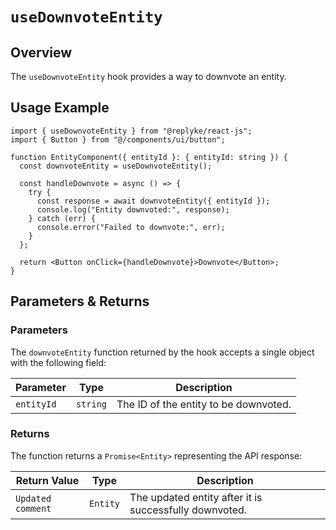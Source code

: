 # `useDownvoteEntity`

## Overview

The `useDownvoteEntity` hook provides a way to downvote an entity.

## Usage Example

```tsx
import { useDownvoteEntity } from "@replyke/react-js";
import { Button } from "@/components/ui/button";

function EntityComponent({ entityId }: { entityId: string }) {
  const downvoteEntity = useDownvoteEntity();

  const handleDownvote = async () => {
    try {
      const response = await downvoteEntity({ entityId });
      console.log("Entity downvoted:", response);
    } catch (err) {
      console.error("Failed to downvote:", err);
    }
  };

  return <Button onClick={handleDownvote}>Downvote</Button>;
}
```

## Parameters & Returns

### Parameters

The `downvoteEntity` function returned by the hook accepts a single object with the following field:

| Parameter  | Type     | Description                           |
| ---------- | -------- | ------------------------------------- |
| `entityId` | `string` | The ID of the entity to be downvoted. |

### Returns

The function returns a `Promise<Entity>` representing the API response:

| Return Value | Type     | Description                                            |
| ------------ | -------- | ------------------------------------------------------ |
| `Updated comment`   | `Entity` | The updated entity after it is successfully downvoted. |
